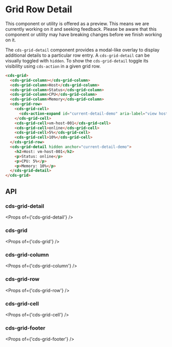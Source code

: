 
<Meta title="Data Grid (Preview)/Row Detail" />

# Grid Row Detail

<cds-alert-group status="warning" cds-layout="m-b:lg">
  <cds-alert>
    This component or utility is offered as a preview. This means we are currently working on it and seeking feedback.
    Please be aware that this component or utility may have breaking changes before we finish working on it.
  </cds-alert>
</cds-alert-group>

The `cds-grid-detail` component provides a modal-like overlay to display additional details to a particular row entry.
A `cds-grid-detail` can be visually toggled with `hidden`. To show the `cds-grid-detail` toggle its visibility using
`cds-action` in a given grid row.

<Story id="stories-grid--row-detail" />

```html
<cds-grid>
  <cds-grid-column></cds-grid-column>
  <cds-grid-column>Host</cds-grid-column>
  <cds-grid-column>Status</cds-grid-column>
  <cds-grid-column>CPU</cds-grid-column>
  <cds-grid-column>Memory</cds-grid-column>
  <cds-grid-row>
    <cds-grid-cell>
      <cds-action-expand id="current-detail-demo" aria-label="view host details"></cds-action-expand>
    </cds-grid-cell>
    <cds-grid-cell>vm-host-001</cds-grid-cell>
    <cds-grid-cell>online</cds-grid-cell>
    <cds-grid-cell>5%</cds-grid-cell>
    <cds-grid-cell>10%</cds-grid-cell>
  </cds-grid-row>
  <cds-grid-detail hidden anchor="current-detail-demo">
    <h2>Host: vm-host-001</h2>
    <p>Status: online</p>
    <p>CPU: 5%</p>
    <p>Memory: 10%</p>
  </cds-grid-detail>
</cds-grid>
```

## API

### cds-grid-detail

<Props of={'cds-grid-detail'} />

### cds-grid

<Props of={'cds-grid'} />

### cds-grid-column

<Props of={'cds-grid-column'} />

### cds-grid-row

<Props of={'cds-grid-row'} />

### cds-grid-cell

<Props of={'cds-grid-cell'} />

### cds-grid-footer

<Props of={'cds-grid-footer'} />
